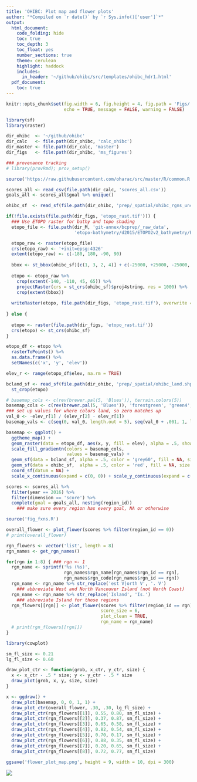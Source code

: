 ```yaml
---
title: 'OHIBC: Plot map and flower plots'
author: "*Compiled on `r date()` by `r Sys.info()['user']`*"
output:
  html_document:
    code_folding: hide
    toc: true
    toc_depth: 3
    toc_float: yes
    number_sections: true
    theme: cerulean
    highlight: haddock
    includes:
      in_header: '~/github/ohibc/src/templates/ohibc_hdr1.html'
  pdf_document:
    toc: true
---
```


``` r

knitr::opts_chunk$set(fig.width = 6, fig.height = 4, fig.path = 'Figs/',
                      echo = TRUE, message = FALSE, warning = FALSE)

library(sf)
library(raster)

dir_ohibc  <- '~/github/ohibc'
dir_calc   <- file.path(dir_ohibc, 'calc_ohibc')
dir_master <- file.path(dir_calc, 'master')
dir_figs   <- file.path(dir_ohibc, 'ms_figures')

### provenance tracking
# library(provRmd); prov_setup()

source('https://raw.githubusercontent.com/oharac/src/master/R/common.R')

scores_all <- read_csv(file.path(dir_calc, 'scores_all.csv'))
goals_all <- scores_all$goal %>% unique()

```


``` r

ohibc_sf  <- read_sf(file.path(dir_ohibc, 'prep/_spatial/ohibc_rgns_unclipped.shp'))

if(!file.exists(file.path(dir_figs, 'etopo_rast.tif'))) {
  ### Use ETOPO raster for bathy and topo shading
  etopo_file <- file.path(dir_M, 'git-annex/bcprep/_raw_data',
                          'etopo-bathymetry/d2015/ETOPO2v2_bathymetry/ETOPO2v2c.tif')

  etopo_raw <- raster(etopo_file)
  crs(etopo_raw) <- '+init=epsg:4326'
  extent(etopo_raw) <- c(-180, 180, -90, 90)
  
  bbox <- st_bbox(ohibc_sf)[c(1, 3, 2, 4)] + c(-25000, +25000, -25000, +25000)
  
  etopo <- etopo_raw %>%
    crop(extent(-140, -110, 45, 65)) %>%
    projectRaster(crs = st_crs(ohibc_sf)$proj4string, res = 1000) %>%
    crop(extent(bbox))
  
  writeRaster(etopo, file.path(dir_figs, 'etopo_rast.tif'), overwrite = TRUE)
  
} else {
  
  etopo <- raster(file.path(dir_figs, 'etopo_rast.tif'))
  crs(etopo) <- st_crs(ohibc_sf)
}

etopo_df <- etopo %>%
  rasterToPoints() %>%
  as.data.frame() %>%
  setNames(c('x', 'y', 'elev'))

elev_r <- range(etopo_df$elev, na.rm = TRUE)

bcland_sf <- read_sf(file.path(dir_ohibc, 'prep/_spatial/ohibc_land.shp')) %>%
  st_crop(etopo)

# basemap_cols <- c(rev(brewer.pal(5, 'Blues')), terrain.colors(5))
basemap_cols <- c(rev(brewer.pal(5, 'Blues')), 'forestgreen', 'green4', '#CCCCCC', '#EEEEEE', '#FFFFFF')
### set up values for where colors land, so zero matches up
val_0 <- -elev_r[1] / (elev_r[2] - elev_r[1])
basemap_vals <- c(seq(0, val_0, length.out = 5), seq(val_0 + .001, 1, length.out = 5))

basemap <- ggplot() +
  ggtheme_map() +
  geom_raster(data = etopo_df, aes(x, y, fill = elev), alpha = .5, show.legend = FALSE) +
  scale_fill_gradientn(colors = basemap_cols,
                       values = basemap_vals) +
  geom_sf(data = bcland_sf, alpha = .5, color = 'grey60', fill = NA, size = .25) +
  geom_sf(data = ohibc_sf,  alpha = .5, color = 'red', fill = NA, size = .5) +
  coord_sf(datum = NA) +
  scale_x_continuous(expand = c(0, 0)) + scale_y_continuous(expand = c(0, 0))

```

``` r
scores <- scores_all %>%
  filter(year == 2016) %>%
  filter(dimension == 'score') %>%
  complete(goal = goals_all, nesting(region_id))
    ### make sure every region has every goal, NA or otherwise

source('fig_fxns.R')

overall_flower <- plot_flower(scores %>% filter(region_id == 0))
# print(overall_flower)

rgn_flowers <- vector('list', length = 8)
rgn_names <- get_rgn_names()

for(rgn in 1:8) { ### rgn <- 1
  rgn_name <- sprintf('%s (%s)',
                      rgn_names$rgn_name[rgn_names$rgn_id == rgn],
                      rgn_names$rgn_code[rgn_names$rgn_id == rgn])
  rgn_name <- rgn_name %>% str_replace('est V|orth V', '. V')
    ### abbreviate West and North Vancouver Island (not North Coast)
  rgn_name <- rgn_name %>% str_replace('Island', 'Is.')
    ### abbreviate Island for those regions
  rgn_flowers[[rgn]] <- plot_flower(scores %>% filter(region_id == rgn),
                                    score_size = 6,
                                    plot_clean = TRUE, 
                                    rgn_name = rgn_name)
  # print(rgn_flowers[[rgn]])
}
```

``` r
library(cowplot)

sm_fl_size <- 0.21
lg_fl_size <- 0.60

draw_plot_ctr <- function(grob, x_ctr, y_ctr, size) {
  x <- x_ctr - .5 * size; y <- y_ctr - .5 * size
  draw_plot(grob, x, y, size, size)
}

x <- ggdraw() +
  draw_plot(basemap, 0, 0, 1, 1) +
  draw_plot_ctr(overall_flower, .30, .30, lg_fl_size) +
  draw_plot_ctr(rgn_flowers[[1]], 0.55, 0.80, sm_fl_size) +
  draw_plot_ctr(rgn_flowers[[2]], 0.37, 0.87, sm_fl_size) +
  draw_plot_ctr(rgn_flowers[[3]], 0.65, 0.58, sm_fl_size) +
  draw_plot_ctr(rgn_flowers[[4]], 0.82, 0.54, sm_fl_size) +
  draw_plot_ctr(rgn_flowers[[5]], 0.70, 0.17, sm_fl_size) +
  draw_plot_ctr(rgn_flowers[[6]], 0.88, 0.35, sm_fl_size) +
  draw_plot_ctr(rgn_flowers[[7]], 0.20, 0.65, sm_fl_size) +
  draw_plot_ctr(rgn_flowers[[8]], 0.72, 0.77, sm_fl_size)

ggsave('flower_plot_map.png', height = 9, width = 10, dpi = 300)

```

![](flower_plot_map.png)

